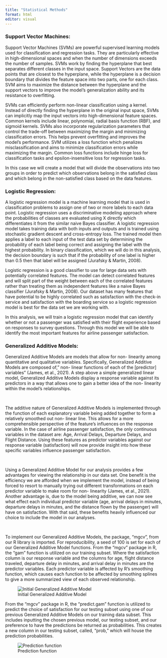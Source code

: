 ```yaml
---
title: "Statistical Methods"
format: html
editor: visual
---
```


### **Support Vector Machines:**

Support Vector Machines (SVMs) are powerful supervised learning models used for classification and regression tasks. They are particularly effective in high-dimensional spaces and when the number of dimensions exceeds the number of samples. SVMs work by finding the hyperplane that best separates different classes in the input space. Support Vectors are the data points that are closest to the hyperplane, while the hyperplane is a decision boundary that divides the feature space into two parts, one for each class. SVM aims to maximize the distance between the hyperplane and the support vectors to improve the model's generalization ability and its resistance to overfitting.

SVMs can efficiently perform non-linear classification using a kernel. Instead of directly finding the hyperplane in the original input space, SVMs can implicitly map the input vectors into high-dimensional feature spaces. Common kernels include linear, polynomial, radial basis function (RBF), and sigmoid kernels. SVMs also incorporate regularization parameters that control the trade-off between maximizing the margin and minimizing classification errors. This helps prevent overfitting and improves the model's performance. SVM utilizes a loss function which penalizes misclassification and aims to minimize classification errors while maximizing the margin. Common loss functions include hinge loss for classification tasks and epsilon-insensitive loss for regression tasks.

In this case we will create a model that will divide the observations into two groups in order to predict which observations belong in the satisfied class and which belong in the non-satisfied class based on the data features. 

### **Logistic Regression:**

A logistic regression model is a machine learning model that is used in classification problems to assign one of two or more labels to each data point. Logistic regression uses a discriminative modeling approach where the probabilities of classes are evaluated using X directly which differentiates it from the similar naive Bayes classifier. A logistic regression model takes training data with both inputs and outputs and is trained using stochastic gradient descent and cross-entropy loss. The trained model then applies a label to each input of the test data set by determining the probability of each label being correct and assigning the label with the highest probability. In binary classification, which we will do in this analysis, the decision boundary is such that if the probability of one label is higher than 0.5 then that label will be assigned (Jurafsky & Martin, 2008).

Logistic regression is a good classifier to use for large data sets with potentially correlated features. The model can detect correlated features and will split part of the weight between each of the correlated features rather than treating them as independent features like a naive Bayes classifier (Jurafsky & Martin, 2008). Our dataset has many features that have potential to be highly correlated such as satisfaction with the check-in service and satisfaction with the boarding service so a logistic regression model is best for the data set we are working with.

In this analysis, we will train a logistic regression model that can identify whether or not a passenger was satisfied with their flight experience based on responses to survey questions. Through this model we will be able to identify the most important features for airline passenger satisfaction.

### **Generalized Additive Models:**

Generalized Additive Models are models that allow for non- linearity among quantitative and qualitative variables. Specifically, Generalized Additive Models are composed of,” non- linear functions of each of the \[predictor\] variables” (James, et al., 2021). A step above a simple generalized linear model, Generalized Additive Models display a response variable against its predictors in a way that allows one to gain a better idea of the non- linearity within the model’s relationships. 

\

The additive nature of Generalized Additive Models is implemented through the function of each explanatory variable being added together to form a relatively smoothed out non- linear line. This allows for a more comprehensible perspective of the feature’s influences on the response variable. In the case of airline passenger satisfaction, the only continuous variables in the dataset are: Age, Arrival Delays, Departure Delays, and Flight Distance. Using these features as predictor variables against our response variable (satisfaction) will now provide insight into how these specific variables influence passenger satisfaction.

\

Using a Generalized Additive Model for our analysis provides a few advantages for viewing the relationship in our data set. One benefit is the efficiency we are afforded when we implement the model, instead of being forced to resort to manually trying out different transformations on each predictor variable to make room for non- linearity (James, et al., 2021). Another advantage is, due to the model being additive, we can now see what effect each individual predictor variable (age, arrival delays in minutes, departure delays in minutes, and the distance flown by the passenger) will have on satisfaction. With that said, these benefits heavily influenced our choice to include the model in our analyses.

\

To implement our Generalized Additive Models, the package, “mgcv”, from our R library is imported. For reproducibility, a seed of 100 is set for each of our Generalized Additive Model functions. From the “mgcv” package in R, the “gam” function is utilized on our training subset. Where the satisfaction column is our response variable and the columns for age, flight distance traveled, departure delay in minutes, and arrival delay in minutes are the predictor variables. Each predictor variable is affected by R’s smoothing function, which causes each function to be affected by smoothing splines to give a more summarized view of each observed relationship.

![Initial Generalized Additive Model](media/stat1.png)

From the “mgcv” package in R, the “predict.gam” function is utilized to predict the choice of satisfaction for our testing subset using one of our previous Generalized Additive Models on our training data subset. This includes inputting the chosen previous model, our testing subset, and our preference to have the predictions be returned as probabilities. This creates a new column in our testing subset, called, “prob,” which will house the prediction probabilities.

![Prediction function](media/stat2.png)
